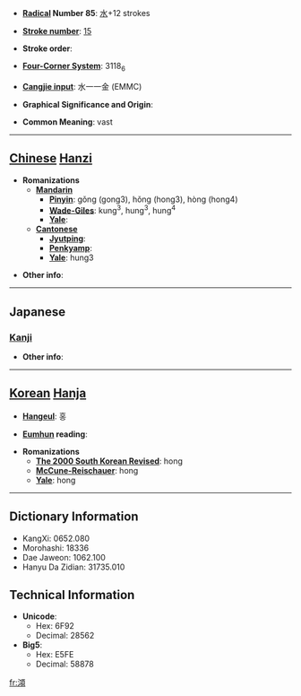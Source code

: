 * '''[[Wiktionary:Chinese radical index| Radical]] Number 85''': [[Wiktionary:Chinese radical index 水|水]]+12 strokes

* '''[[Wiktionary:Chinese total strokes index|Stroke number]]''': [[Wiktionary:Chinese total strokes index 15|15]]

* '''Stroke order''': 

* '''[[Wiktionary:Chinese four corner index|Four-Corner System]]''': 3118<sub>6</sub>

* '''[[Wiktionary:Chinese Cangjie index|Cangjie input]]''': 水一一金 (EMMC)

* '''Graphical Significance and Origin''': 

* '''Common Meaning''': vast

----

== [[Chinese]] [[Hanzi]] ==

* '''Romanizations'''
** '''[[Mandarin]]'''
*** '''[[Pinyin]]''': gǒng (gong3), hǒng (hong3), hòng (hong4)
*** '''[[Wade-Giles]]''': kung<sup>3</sup>, hung<sup>3</sup>, hung<sup>4</sup>
*** '''[[Yale]]''': 
** '''[[Cantonese]]'''
*** '''[[Jyutping]]''':
*** '''[[Penkyamp]]''': 
*** '''[[Yale]]''': hung3

* '''Other info''': 

----

==Japanese==
===[[Kanji]]===
{{kanji|on readings=[[こう]] (kō), [[く]] (ku), [[ぐ]] (gu)
|kun readings=
}}

* '''Other info''':  

----

== [[Korean]] [[Hanja]] ==

* '''[[Hangeul]]''': 홍

* '''[[Eumhun]] reading''': 

* '''Romanizations'''
** '''[[The 2000 South Korean Revised Romanization|The 2000 South Korean Revised]]''': hong
** '''[[McCune-Reischauer]]''': hong
** '''[[Yale]]''': hong

----

== Dictionary Information ==

* KangXi: 0652.080
* Morohashi: 18336
* Dae Jaweon: 1062.100
* Hanyu Da Zidian: 31735.010

== Technical Information ==

* '''Unicode''':
** Hex: 6F92
** Decimal: 28562
* '''Big5''':
** Hex: E5FE
** Decimal: 58878

[[fr:澒]]